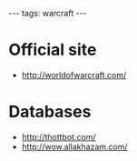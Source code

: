 ---
tags: warcraft
---
= Official site =

* http://worldofwarcraft.com/

= Databases =

* http://thottbot.com/
* http://wow.allakhazam.com/
